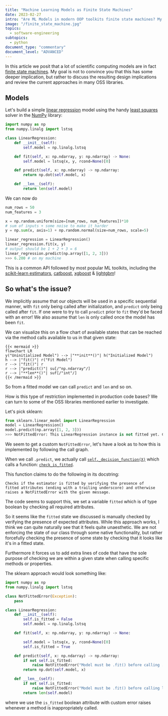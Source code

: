 ```yaml
---
title: "Machine Learning Models as Finite State Machines"
date: 2023-02-27
intro: "Are ML Models in modern OOP toolkits finite state machines? My goal is not to convince you that this has some deeper implication, but rather to discuss the resulting design implications and review the current approaches in many OSS libraries."
image: "/finite_state_machine.jpg"
topics:
  - software-engineering
subtopics:
  - python
document_type: "commentary"
document_level: "ADVANCED"
---
```


In this article we posit that a lot of scientific computing models are in fact [finite state machines](https://en.wikipedia.org/wiki/Finite-state_machine). My goal is not to convince you that this has some deeper implication, but rather to discuss the resulting design implications and review the current approaches in many OSS libraries.

## Models

Let's build a simple [linear regression](https://en.wikipedia.org/wiki/Linear_regression) model using the handy [least squares](https://en.wikipedia.org/wiki/Least_squares) solver in the [NumPy](https://numpy.org/) library:

```python
import numpy as np
from numpy.linalg import lstsq

class LinearRegression:
    def __init__(self):
        self.model = np.linalg.lstsq

    def fit(self, x: np.ndarray, y: np.ndarray) -> None:
        self.model = lstsq(x, y, rcond=None)[0]

    def predict(self, x: np.ndarray) -> np.ndarray:
        return np.dot(self.model, x)

    def __len__(self):
        return len(self.model)
```

We can now do

```python
num_rows = 50
num_features = 3

x = np.random.uniform(size=[num_rows, num_features])*10
# sum of inputs + some noise to make it harder
y = np.sum(x, axis=1) + np.random.normal(size=num_rows, scale=5)

linear_regression = LinearRegression()
linear_regression.fit(x, y)
# output should be 1 + 2 + 3 = 6
linear_regression.predict(np.array([1, 2, 3]))
>>> 6.200 # on my machine
```

This is a common API followed by most popular ML toolkits, including the [scikit-learn estimators](https://scikit-learn.org/stable/developers/develop.html), [catboost](https://catboost.ai/en/docs/concepts/python-usages-examples), [xgboost](https://xgboost.readthedocs.io/en/stable/) & [lightgbm](https://lightgbm.readthedocs.io/en/v3.3.2/)!

## So what's the issue?

We implicitly assume that our objects will be used in a specific sequential manner, with `fit` only being called after initialization, and `predict` only being called after `fit`. If one were to try to call `predict` prior to `fit` they'd be faced with an error! We also assume that `len` is only called once the model has been `fit`.

We can visualize this on a flow chart of available states that can be reached via the method calls available to us in that given state:

```
{{< mermaid >}}
flowchart LR
y("Uninitialized Model") --> |"**init**()"| h("Initialized Model")
h --> |"fit()"| r("Fit Model")
r --> |"fit()"| r
r --> |"predict()"| su[/"np.ndarray"/]
r --> |"**len**()"| suf[/"int"/]
{{< /mermaid >}}
```

So from a fitted model we can call `predict` and `len` and so on.

How is this type of restriction implemented in production code bases? We can turn to some of the OSS libraries mentioned earlier to investigate.

Let's pick sklearn:

```python
from sklearn.linear_model import LinearRegression
model = LinearRegression()
model.predict(np.array([1, 2, 3]))
>>> NotFittedError: This LinearRegression instance is not fitted yet. Call 'fit' with appropriate arguments before using this estimator.
```

We seem to get a custom `NotFittedError`, let's have a look as to how this is implemented by following the call graph.

When we call `.predict`, we actually call [`self._decision_function(X)`](https://github.com/scikit-learn/scikit-learn/blob/main/sklearn/linear_model/_base.py#L354) which calls a function: [`check_is_fitted`](https://github.com/scikit-learn/scikit-learn/blob/e6b46675318950fd5138aaf29ba76f6ce2fd91b8/sklearn/utils/validation.py#L1322).

This function claims to do the following in its docstring:

```text
Checks if the estimator is fitted by verifying the presence of
fitted attributes (ending with a trailing underscore) and otherwise
raises a NotFittedError with the given message.
```

The code seems to support this, we set a variable `fitted` which is of type boolean by checking all required attributes.

So it seems like the `fitted` state we discussed is manually checked by verifying the presence of expected attributes. While this approach works, I think we can quite naturally see that it feels quite unaesthetic. We are not enforcing the state of our class through some native functionality, but rather forcefully checking the presence of some state by checking that it looks like it's in a fitted state.

Furthermore it forces us to add extra lines of code that have the sole purpose of checking we are within a given state when calling specific methods or properties.

The sklearn approach would look something like:

```python
import numpy as np
from numpy.linalg import lstsq

class NotFittedError(Exception):
    pass

class LinearRegression:
    def __init__(self):
        self.is_fitted = False
        self.model = np.linalg.lstsq

    def fit(self, x: np.ndarray, y: np.ndarray) -> None:

        self.model = lstsq(x, y, rcond=None)[0]
        self.is_fitted = True

    def predict(self, x: np.ndarray) -> np.ndarray:
        if not self.is_fitted:
            raise NotFittedError("Model must be .fit() before calling .predict()")
        return np.dot(self.model, x)

    def __len__(self):
        if not self.is_fitted:
            raise NotFittedError("Model must be .fit() before calling len()")
        return len(self.model)
```

where we use the `is_fitted` boolean attribute with custom error raises whenever a method is inappropriately called.
